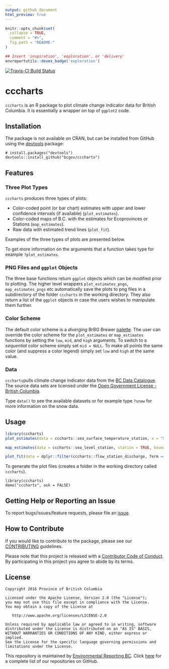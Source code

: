 ```yaml
---
output: github_document
html_preview: true
---
```


<!-- README.md is generated from README.Rmd. Please edit that file -->

```r
knitr::opts_chunk$set(
  collapse = TRUE,
  comment = "#>",
  fig.path = "README-"
)
```


```r
## Insert 'inspiration', 'exploration', or 'delivery'
envreportutils::devex_badge('exploration')
```
  
[![Travis-CI Build Status](https://travis-ci.org/bcgov/cccharts.svg?branch=master)](https://travis-ci.org/bcgov/cccharts)

# cccharts


`cccharts` is an R package to plot climate change indicator data for British Columbia.
It is essentially a wrapper on top of `ggplot2` code.

## Installation

The package is not available on CRAN, but can be installed from GitHub using the [devtools](https://github.com/hadley/devtools) package: 
```
# install.packages("devtools")
devtools::install_github("bcgov/cccharts")
```

## Features

### Three Plot Types

`cccharts` produces three types of plots:

- Color-coded point (or bar chart) estimates with upper and lower confidence intervals (if available) (`plot_estimates`).
- Color-coded maps of B.C. with the estimates for Ecoprovinces or Stations (`map_estimates`).
- Raw data with estimated trend lines (`plot_fit`).

Examples of the three types of plots are presented below.

To get more information on the arguments that a function takes type for example `?plot_estimates`.

### PNG Files and `ggplot` Objects

The three base functions return `ggplot` objects which can be modified prior to plotting.
The higher level wrappers `plot_estimates_pngs`, `map_estimates_pngs` etc
automatically save the plots to png files in a subdirectory of the folder `cccharts` in
the working directory. 
They also return a list of the `ggplot` objects in case the users wishes to manipulate them further.

### Color Scheme

The default color scheme is a *diverging* BrBG Brewer [palette](http://colorbrewer2.org/#type=diverging&scheme=BrBG&n=11).
The user can override the color scheme for the `plot_estimates` or `map_estimates` functions by setting the `low`, `mid`, and `high` arguments.
To switch to a *sequential* color scheme simply set `mid = NULL`.
To make all points the same color (and suppress a color legend) simply set `low` and `high` at the same value.

### Data

`cccharts`pulls climate change indicator data from the [BC Data Catalogue ](https://catalogue.data.gov.bc.ca/dataset?download_audience=Public). The source data sets are licensed under the [Open Government License - British Columbia](http://www2.gov.bc.ca/gov/content?id=A519A56BC2BF44E4A008B33FCF527F61).

Type `data()` to see the available datasets or for example type `?snow`
for more information on the snow data.

## Usage

```r
library(cccharts)
plot_estimates(data = cccharts::sea_surface_temperature_station, x = "Season", facet = "Station")
```

```r
map_estimates(data = cccharts::sea_level_station, station = TRUE, bounds = c(0.1,0.7,0,0.55))
```

```r
plot_fit(data = dplyr::filter(cccharts::flow_station_discharge, Term == "Medium", Statistic == "Mean", Season == "Annual"), observed = cccharts::flow_station_discharge_observed, free_y = TRUE, facet = "Station")
```

To generate the plot files (creates a folder in the working directory called `cccharts`).
```
library(cccharts)
demo("cccharts", ask = FALSE)
```

## Getting Help or Reporting an Issue

To report bugs/issues/feature requests, please file an [issue](https://github.com/bcgov/rcaaqs/issues/).

## How to Contribute

If you would like to contribute to the package, please see our [CONTRIBUTING](CONTRIBUTING.md) guidelines.

Please note that this project is released with a [Contributor Code of Conduct](CODE_OF_CONDUCT.md). By participating in this project you agree to abide by its terms.


## License

    Copyright 2016 Province of British Columbia

    Licensed under the Apache License, Version 2.0 (the "License");
    you may not use this file except in compliance with the License.
    You may obtain a copy of the License at 

       http://www.apache.org/licenses/LICENSE-2.0

    Unless required by applicable law or agreed to in writing, software
    distributed under the License is distributed on an "AS IS" BASIS,
    WITHOUT WARRANTIES OR CONDITIONS OF ANY KIND, either express or implied.
    See the License for the specific language governing permissions and
    limitations under the License.


This repository is maintained by [Environmental Reporting BC](http://www2.gov.bc.ca/gov/content?id=FF80E0B985F245CEA62808414D78C41B). Click [here](https://github.com/bcgov/EnvReportBC-RepoList) for a complete list of our repositories on GitHub.

